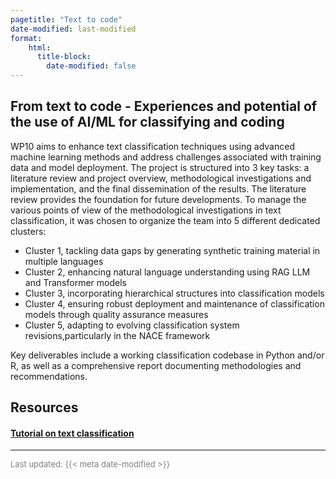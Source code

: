 ```yaml
---
pagetitle: "Text to code"
date-modified: last-modified
format:
    html:
      title-block:
        date-modified: false
---
```


## From text to code - Experiences and potential of the use of AI/ML for classifying and coding

WP10 aims to enhance text classification techniques using advanced machine learning methods and address challenges associated with training data and model deployment. The project is structured into 3 key tasks: a literature review and project overview, methodological investigations and implementation, and the final dissemination of the results. The literature review provides the foundation for future developments. To manage the various points of view of the methodological investigations in text classification, it was chosen to organize the team into 5 different dedicated clusters: 

- Cluster 1, tackling data gaps by generating synthetic training material in multiple languages
- Cluster 2, enhancing natural language understanding using RAG LLM and Transformer models
- Cluster 3, incorporating hierarchical structures into classification models
- Cluster 4, ensuring robust deployment and maintenance of classification models through quality assurance measures
- Cluster 5, adapting to evolving classification system revisions,particularly in the NACE framework

Key deliverables include a working classification codebase in Python and/or R, as well as a comprehensive report documenting methodologies and recommendations.



## Resources 

#### [Tutorial on text classification](https://aiml4os.github.io/WP10_tutorial_text_classification/)


---

<span style ="color:grey; font-size: 13px;">
  Last updated: {{< meta date-modified >}}
</span>
